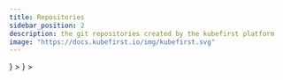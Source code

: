 ```yaml
---
title: Repositories
sidebar_position: 2
description: the git repositories created by the kubefirst platform
image: "https://docs.kubefirst.io/img/kubefirst.svg"
---
```



<Tabs groupId="git_provider" defaultValue="github" queryString>
    <TabItem
      attributes={{className: styles.github}}
      value="github"
      label={ <GitHubLogo /> }
    >
      <GitHubRepositories />
    </TabItem>
    <TabItem
      value="gitlab"
      attributes={{className: styles.gitlab}}
      label={ <GitLabLogo /> }
    >
      <GitLabRepositories />
    </TabItem>
</Tabs>
